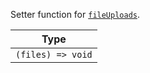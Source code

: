Setter function for [`fileUploads`](../../../contexts/message_input_context.mdx#fileuploads).

| Type |
| - |
| `(files) => void` |
